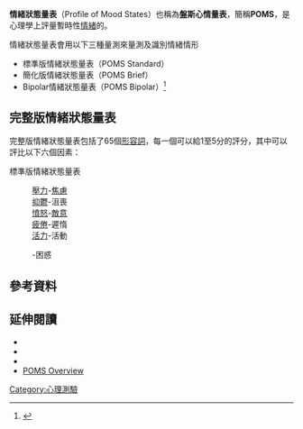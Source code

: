 {{orphan|time=2016-04-11T04:53:11+00:00}}
{{refimprove|time=2016-04-11T04:32:02+00:00}}
'''情緒狀態量表'''（Profile of Mood States）也稱為'''盤斯心情量表'''，簡稱'''POMS'''，是心理學上評量暫時性[[情緒|情緒]]的{{le|評量表|rating scale}}。

情緒狀態量表會用以下三種量測來量測及識別情緒情形
*標準版情緒狀態量表（POMS Standard）
*簡化版情緒狀態量表（POMS Brief）
*Bipolar情緒狀態量表（POMS Bipolar）<ref name=PsychcologyAfrica>{{cite web|last=McNair, PhD|first=Douglas M.|title=Profile of Mood States (POMS™)|url=http://www.psychologyafrica.com/pdf/Products/Profile%20of%20Mood%20States%20_POMS_.pdf|publisher=JOPIE VAN ROOYEN & PARTNERS SA (PTY) LTD|accessdate=2 October 2011|archive-date=2012-04-25|archive-url=https://web.archive.org/web/20120425015127/http://www.psychologyafrica.com/pdf/Products/Profile%20of%20Mood%20States%20_POMS_.pdf|dead-url=yes}}</ref>

==完整版情緒狀態量表==
完整版情緒狀態量表包括了65個[[形容詞|形容詞]]，每一個可以給1至5分的評分，其中可以評比以下六個因素：

標準版情緒狀態量表
:[[壓力_(醫學)|壓力]]-[[焦慮|焦慮]]
:[[抑鬱_(情緒)|抑鬱]]-沮喪
:[[憤怒|憤怒]]-[[敵意|敵意]]
:[[疲倦|疲倦]]-遲惰
:[[活力|活力]]-活動
:{{le|混淆|confusion}}-困惑

==參考資料==
{{reflist}}

==延伸閱讀==
*{{cite journal |last1=Pollock |first1=Vicki |last2=Cho |first2=Dong W. |last3=Reker |first3=Dean |last4=Volavka |first4=JAN |title=Profile of Mood States: the Factors and Their Physiological Correlates |journal=The Journal of Nervous and Mental Disease |volume=167 |issue=10 |pages=612–4 |year=1979 |pmid=226658 |doi=10.1097/00005053-197910000-00004}}
*{{cite journal |last1=Yokoyama |first1=K |last2=Araki |first2=S |last3=Kawakami |first3=N |last4=Kakeshita |first4=T |title=[Production of the Japanese edition of profile of mood states (POMS): assessment of reliability and validity] |language=ja |journal=Nippon koshu eisei zasshi [Japanese journal of public health] |volume=37 |issue=11 |pages=913–8 |year=1990 |pmid=2132363}}
*{{cite journal |first1=Matthias |last1=Morfeld |first2=Corinna |last2=Petersen |first3=Anja |last3=Krüger-Bödeker |first4=Sylvia |last4=von Mackensen |first5=Monika |last5=Bullinger |title=The assessment of mood at workplace - psychometric analyses of the revised Profile of Mood States (POMS) questionnaire |pmid=19742299 |year=2007 |pmc=2736534 |pages=Doc06 |volume=4 |journal=Psycho-social medicine |url=http://www.egms.de/en/journals/psm/2007-4/psm000038.shtml |access-date=2016-04-11 |archive-date=2008-11-04 |archive-url=https://web.archive.org/web/20081104154618/http://www.egms.de/en/journals/psm/2007-4/psm000038.shtml |dead-url=no }}
*[https://web.archive.org/web/20160304025609/http://www.mhs.com/product.aspx?gr=cli&prod=poms&id=overview POMS Overview]

[[Category:心理測驗|Category:心理測驗]]

{{psych-stub}}